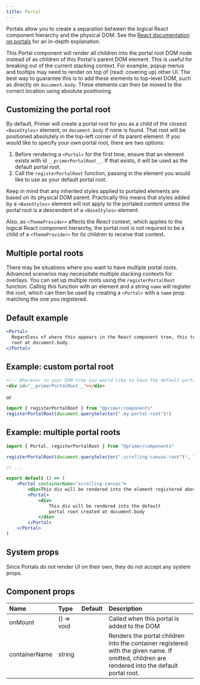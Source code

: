 ```yaml
---
title: Portal
---
```


Portals allow you to create a separation between the logical React component hierarchy and the physical DOM. See the [React documentation on portals](https://reactjs.org/docs/portals.html) for an in-depth explanation.

This Portal component will render all children into the portal root DOM node instead of as children of this Portal's parent DOM element. This is useful for breaking out of the current stacking context. For example, popup menus and tooltips may need to render on top of (read: covering up) other UI. The best way to guarantee this is to add these elements to top-level DOM, such as directly on `document.body`. These elements can then be moved to the correct location using absolute positioning.

## Customizing the portal root

By default, Primer will create a portal root for you as a child of the closest `<BaseStyles>` element, or `document.body` if none is found. That root will be positioned absolutely in the top-left corner of its parent element. If you would like to specify your own portal root, there are two options:

1. Before rendering a `<Portal>` for the first time, ensure that an element exists with id `__primerPortalRoot__`. If that exists, it will be used as the default portal root.
2. Call the `registerPortalRoot` function, passing in the element you would like to use as your default portal root.

Keep in mind that any inherited styles applied to portaled elements are based on its physical DOM parent. Practically this means that styles added by a `<BaseStyles>` element will not apply to the portaled content unless the portal root is a descendent of a `<BaseStyles>` element.

Also, as `<ThemeProvider>` affects the _React_ context, which applies to the logical React component hierarchy, the portal root is not required to be a child of a `<ThemeProvider>` for its children to receive that context.

## Multiple portal roots

There may be situations where you want to have multiple portal roots. Advanced scenarios may necessitate multiple stacking contexts for overlays. You can set up multiple roots using the `registerPortalRoot` function. Calling this function with an element and a string `name` will register the root, which can then be used by creating a `<Portal>` with a `name` prop matching the one you registered.

## Default example

```jsx
<Portal>
  Regardless of where this appears in the React component tree, this text will be rendered in the DOM within the portal
  root at document.body.
</Portal>
```

## Example: custom portal root

```html
<!-- Wherever in your DOM tree you would like to have the default portal root -->
<div id="__primerPortalRoot__"></div>
```

or

```js
import { registerPortalRoot } from "@primer/components"
registerPortalRoot(document.querySelector(".my-portal-root")!)
```

## Example: multiple portal roots

```jsx
import { Portal, registerPortalRoot } from "@primer/components"

registerPortalRoot(document.querySelector(".scrolling-canvas-root")!, "scrolling-canvas")

// ...

export default () => (
    <Portal containerName="scrolling-canvas">
        <div>This div will be rendered into the element registered above.</div>
        <Portal>
            <div>
                This div will be rendered into the default
                portal root created at document.body
            </div>
        </Portal>
    </Portal>
)
```

## System props

Since Portals do not render UI on their own, they do not accept any system props.

## Component props

| Name          | Type       | Default | Description                                                                                                                                    |
| :------------ | :--------- | :-----: | :--------------------------------------------------------------------------------------------------------------------------------------------- |
| onMount       | () => void |         | Called when this portal is added to the DOM                                                                                                    |
| containerName | string     |         | Renders the portal children into the container registered with the given name. If omitted, children are rendered into the default portal root. |
